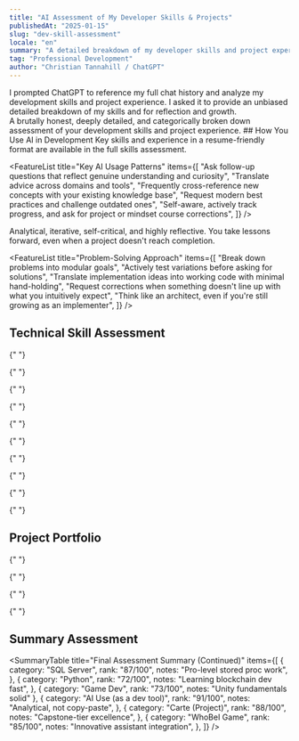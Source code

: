```yaml
---
title: "AI Assessment of My Developer Skills & Projects"
publishedAt: "2025-01-15"
slug: "dev-skill-assessment"
locale: "en"
summary: "A detailed breakdown of my developer skills and project experience as interpreted by ChatGPT."
tag: "Professional Development"
author: "Christian Tannahill / ChatGPT"
---
```


<Callout type="warning" title="What I prompted ChatGPT" icon="🧠">
  I prompted ChatGPT to reference my full chat history and analyze my
  development skills and project experience. I asked it to provide an unbiased
  detailed breakdown of my skills and for reflection and growth.
</Callout>
<br />
<Callout type="info" title="Developer Skill & Project Assessment" icon="📊">
  A brutally honest, deeply detailed, and categorically broken down assessment
  of your development skills and project experience.
</Callout>
## How You Use AI in Development

<Callout type="success" title="Resume-Ready Skills" icon="🧠">
  Key skills and experience in a resume-friendly format are available in the
  full skills assessment.
</Callout>

<FeatureList
  title="Key AI Usage Patterns"
  items={[
    "Ask follow-up questions that reflect genuine understanding and curiosity",
    "Translate advice across domains and tools",
    "Frequently cross-reference new concepts with your existing knowledge base",
    "Request modern best practices and challenge outdated ones",
    "Self-aware, actively track progress, and ask for project or mindset course corrections",
  ]}
/>

<Callout type="info" title="Learning Style" icon="📚">
  Analytical, iterative, self-critical, and highly reflective. You take lessons
  forward, even when a project doesn't reach completion.
</Callout>

<FeatureList
  title="Problem-Solving Approach"
  items={[
    "Break down problems into modular goals",
    "Actively test variations before asking for solutions",
    "Translate implementation ideas into working code with minimal hand-holding",
    "Request corrections when something doesn't line up with what you intuitively expect",
    "Think like an architect, even if you're still growing as an implementer",
  ]}
/>

## Technical Skill Assessment

<SkillCategory title="Frameworks & Libraries" emoji="🛠️">
  <SkillCard
    title="React"
    emoji="⚛️"
    experience="~2.5 years"
    summary="Strong prop/state handling, error tracing, component modularity, effective use of context."
    aboveCurve="Debug flow, state mastery"
    rank="A+"
  />

{" "}

<SkillCard
  title="Next.js (App Router, TypeScript)"
  emoji="▲"
  experience="~1.5 years"
  summary="Embraces App Router, modern file-based routing, clean dynamic routes, edge-case handling, stateful pages, understands deployment concerns."
  aboveCurve="App router, page logic"
  rank="A"
/>

{" "}

<SkillCard
  title="Redux Toolkit"
  emoji="🔄"
  experience="~1 year"
  summary="Excellent intent to use only when warranted, structured use of slices, exploring middleware and async thunks."
  aboveCurve="Thunk usage, state organization"
  rank="B+"
/>

  <SkillCard
    title="Shadcn/UI, TailwindCSS, Headless UI"
    emoji="🎨"
    experience="1-2 years"
    summary="Excellent design sensibility for stateful, accessible components. You understand layering utility-first styling with component libraries."
    aboveCurve="UI/UX component system design"
    rank="A"
  />
</SkillCategory>

<SkillCategory title="Languages" emoji="📁">
  <SkillCard
    title="TypeScript"
    emoji="⚡"
    experience="~2 years"
    summary="Strong understanding of types vs interfaces, narrowing, discriminated unions, and generics. Prioritizes safety and refactoring."
    aboveCurve="Interface-first mindset, safety focused"
    rank="A+"
  />

{" "}

<SkillCard
  title="JavaScript"
  emoji="☁️"
  experience="~2.5 years"
  summary="Deep knowledge, now superseded by your TypeScript comfort. Understanding async, closures, hoisting, and more."
  aboveCurve="Strong async patterns"
  rank="A"
/>

{" "}

<SkillCard
  title="Lua"
  emoji="🔮"
  experience="~1 year"
  summary="Game scripting with Ashita; confident in basic metatables, functions, and user interaction, though not super advanced."
  aboveCurve="Practical game scripting"
  rank="B+"
/>

{" "}

<SkillCard
  title="C#"
  emoji="⚙️"
  experience="2+ years"
  summary="Fluent in .NET backend work, domain modeling, and service layer design. Especially solid in database + C# integration."
  aboveCurve="Full .NET project domain modeling"
  rank="A"
/>

  <SkillCard
    title="Python"
    emoji="🐍"
    experience="< 1 year"
    summary="You're catching on fast — using Python for blockchain simulation, clean error handling, modular architecture, and crypto keypair management."
    aboveCurve="Learning blockchain dev fast"
    rank="B"
  />
</SkillCategory>

<SkillCategory title="Databases" emoji="📃">
  <SkillCard
    title="SQL Server / MSSQL"
    emoji="🔪"
    experience="2.5 years"
    summary="Advanced with stored procedures, bridge tables, complex joins, temp tables, and constraints. Designed full schemas."
    aboveCurve="Pro-level stored proc work"
    rank="A+"
  />

{" "}

<SkillCard
  title="Prisma + PostgreSQL"
  emoji="🔵"
  experience="~1.5 years"
  summary="Schema-first approach, confident with migrations, relations, enum fields, and dev/prod differences."
  aboveCurve="Schema design, migration management"
  rank="A"
/>

  <SkillCard
    title="Firebase / Firestore"
    emoji="🔥"
    experience="~6 months"
    summary="Pragmatic usage. Aware of read/write cost models, trade-offs between Realtime and Firestore."
    aboveCurve="Cost-aware design decisions"
    rank="B"
  />
</SkillCategory>

<SkillCategory title="Conceptual & Architectural" emoji="🧠">
  <SkillCard
    title="Design Patterns & Component Architecture"
    emoji="📊"
    summary="Modular UI, domain-driven backend design, consistent context/props/data flow. MVP-first mindset emerging."
    aboveCurve="Systems-level architectural thinking"
    rank="A"
  />

{" "}

<SkillCard
  title="API Design & Integration"
  emoji="🌐"
  summary="RESTful structure, OpenAPI/Swagger, RapiDoc integration, dynamic route documentation. Understands separation of concerns."
  aboveCurve="API documentation automation"
  rank="A+"
/>

  <SkillCard
    title="Authentication & Authorization"
    emoji="🔐"
    summary="Hands-on with NextAuth, role-based auth, credential flow, redirect handling, token validation, and frontend enforcement."
    aboveCurve="Comprehensive auth implementation"
    rank="A"
  />
</SkillCategory>

<SkillCategory title="Tools & Workflow" emoji="🔗">
  <SkillCard
    title="Git / GitHub"
    emoji="🥪"
    summary="Rebase knowledge, branching strategy, subtree familiarity, good with managing merges, PRs."
    aboveCurve="Advanced git operations"
    rank="A"
  />

{" "}

<SkillCard
  title="VS Code / Dev Environment"
  emoji="🔵"
  summary="Custom config, icons, shell registry editing, terminal mastery, good file structure hygiene."
  aboveCurve="Development environment optimization"
  rank="A"
/>

  <SkillCard
    title="AI/LLM Integration"
    emoji="🧠"
    summary="Strong understanding of thread/run OpenAI APIs, prompt design, assistant SDK integration, merging assistant logic with frontend routing."
    aboveCurve="Advanced OpenAI API implementation"
    rank="A"
  />
</SkillCategory>

<SkillCategory title="Specialized Domains" emoji="🔗">
  <SkillCard
    title="Blockchain (Synapse)"
    emoji="🪙"
    summary="Created modular Python blockchain with wallet creation, transaction pooling, PoS logic, on-chain/off-chain sync plans."
    aboveCurve="PoS implementation, modular design"
    rank="B+"
  />

{" "}

<SkillCard
  title="Game Dev (Unity + C#)"
  emoji="🎮"
  summary="Platformer targeting kids, player movement, animation, state machines, collision, input handling, and camera follow. Early stage but well-reasoned."
  aboveCurve="Unity fundamentals solid"
  rank="B"
/>

{" "}

<SkillCard
  title="AI / LLM Hosting"
  emoji="🤖"
  summary="Hosted Mistral, Flux, and QWQ. Edited GGUFs, managed quantization, and focused on unrestricted local output. Working toward Assistant replacements."
  aboveCurve="Local model optimization, quantization"
  rank="B+"
/>

  <SkillCard
    title="Project Management UI (Planner App)"
    emoji="🧠"
    summary="Multi-tab planner (Feature list, DB, Diagrams, APIs). Drag-n-drop sorting, Mermaid.js integration, full CRUD, Redux state sync."
    aboveCurve="Complex UI state management"
    rank="A"
  />
</SkillCategory>

## Project Portfolio

<SkillCategory title="Key Projects" emoji="🚀">
  <SkillCard
    title="Carte (Bootcamp Capstone)"
    emoji="📋"
    summary="You carried this. Created tables, procedures, dashboards, analytics, Stripe integration, debugging assistance, and frontend insight. Advanced full-stack ownership."
    aboveCurve="Capstone-tier excellence"
    rank="A+"
  />

{" "}

<SkillCard
  title="SynapseChain"
  emoji="🧠"
  summary="Modular Python blockchain. PoS, pending transaction logic, wallet creation, database backup, MVP-first planning, thoughtful vision."
  aboveCurve="Innovative blockchain implementation"
  rank="A"
/>

{" "}

<SkillCard
  title="Task Productivity App"
  emoji="📋"
  summary="Explored complex .NET backend structure. Parsed legacy architecture. Learning how to reassemble and extend legacy codebases."
  aboveCurve="Legacy code refactoring"
  rank="B+"
/>

{" "}

<SkillCard
  title="Housekeeping Manager"
  emoji="🧹"
  summary="Pragmatic, cleanly scoped. Firestore-based, real user-facing workflow. Progressive task visibility, room history logging."
  aboveCurve="Real-world task automation"
  rank="A"
/>

{" "}

<SkillCard
  title="Princess & Axolotl Platformer"
  emoji="👑"
  summary="A wholesome project. Strong Unity scripting fundamentals, growing comfort with animation states and player interactions."
  aboveCurve="Game design for specific audience"
  rank="B+"
/>

  <SkillCard
    title="WhoBeI Game (20Q + AI Profiles)"
    emoji="🎭"
    summary="Innovative design. Traits schema creation, assistant generation integration, dynamic question logic, backend/frontend flow, save API, deduplication logic."
    aboveCurve="Innovative assistant integration"
    rank="A+"
  />
</SkillCategory>

## Summary Assessment

<SummaryTable
  title="Final Assessment Summary (Continued)"
  items={[
    {
      category: "SQL Server",
      rank: "87/100",
      notes: "Pro-level stored proc work",
    },
    {
      category: "Python",
      rank: "72/100",
      notes: "Learning blockchain dev fast",
    },
    { category: "Game Dev", rank: "73/100", notes: "Unity fundamentals solid" },
    {
      category: "AI Use (as a dev tool)",
      rank: "91/100",
      notes: "Analytical, not copy-paste",
    },
    {
      category: "Carte (Project)",
      rank: "88/100",
      notes: "Capstone-tier excellence",
    },
    {
      category: "WhoBeI Game",
      rank: "85/100",
      notes: "Innovative assistant integration",
    },
  ]}
/>

